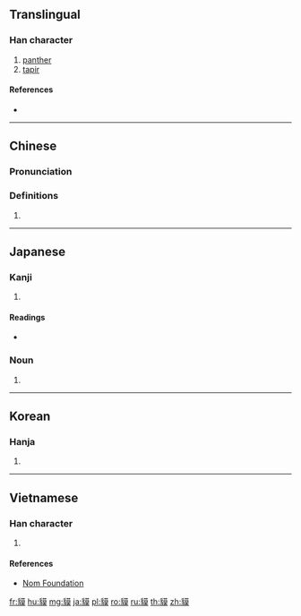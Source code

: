 {{character info/new}}
{{also|貊}}
==Translingual==

===Han character===
{{Han char|rn=153|rad=豸|as=11|sn=18|four=24234|canj=BHTAK|ids=⿰豸莫}}

# [[panther]]
# [[tapir]]

====References====
* {{Han ref|kx=1203.110|dkj=36621|dj=1664.220|hdz=63915.160|uh=8C98|ud=35992|bh=F0F1|bd=61681}}

----

==Chinese==
{{zh-forms}}

===Pronunciation===
{{zh-pron
|m=mò
|c=mak6,mok6
|mn=bek
|mc=y
|oc=y
|ma=
|cat=n
}}

===Definitions===
{{zh-hanzi}}

# {{rfdef|lang=zh}}

----

==Japanese==

===Kanji===
{{ja-kanji|grade=|rs=豸11}}

# {{defn|lang=ja|sort=豸11}}

====Readings====
* {{ja-readings|kanon=[[ばく]] (baku)|goon=[[みゃく]] (myaku)}}

===Noun===
{{ja-noun|ばく|バク}}

# {{alternative spelling of|獏|lang=ja||[[tapir]]}}

----

==Korean==

===Hanja===
{{ko-hanja|hangeul=[[맥]]|eumhun=|rv=maek|mr=maek|y=mayk}}

# {{defn|lang=ko|sort=豸11}}

----

==Vietnamese==

===Han character===
{{vi-readings|rs=豸11| hanviet = mạc}}

# {{defn|lang=vi|sort=豸11}}

====References====
*[http://nomfoundation.org/common/nom_details.php?codepoint=8c98 Nom Foundation]

[[fr:貘]]
[[hu:貘]]
[[mg:貘]]
[[ja:貘]]
[[pl:貘]]
[[ro:貘]]
[[ru:貘]]
[[th:貘]]
[[zh:貘]]